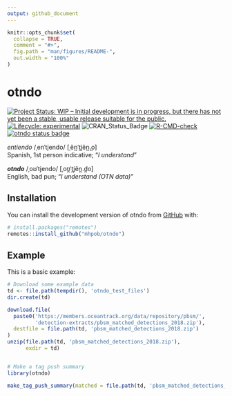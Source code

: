 ```yaml
---
output: github_document
---
```


<!-- README.md is generated from README.Rmd. Please edit that file -->

```r
knitr::opts_chunk$set(
  collapse = TRUE,
  comment = "#>",
  fig.path = "man/figures/README-",
  out.width = "100%"
)
```

# otndo

<!-- badges: start -->
[![Project Status: WIP – Initial development is in progress, but there has not yet been a stable, usable release suitable for the public.](https://www.repostatus.org/badges/latest/wip.svg)](https://www.repostatus.org/#wip)
[![Lifecycle: experimental](https://img.shields.io/badge/lifecycle-experimental-orange.svg)](https://www.tidyverse.org/lifecycle/#experimental)
![CRAN\_Status\_Badge](http://www.r-pkg.org/badges/version/otndo)
[![R-CMD-check](https://github.com/mhpob/otndo/actions/workflows/R-CMD-check.yaml/badge.svg)](https://github.com/mhpob/otndo/actions/workflows/R-CMD-check.yaml)
[![otndo status badge](https://mhpob.r-universe.dev/badges/otndo)](https://mhpob.r-universe.dev/otndo)
<!-- badges: end -->

*entiendo* /ˌenˈtjendo/ [ˌẽn̪ˈt̪jẽn̪.̪o]\   
Spanish, 1st person indicative; "*I understand*"

***otndo*** /ˌoʊˈtjendo/ [ˌoʊ̪ˈt̪jẽn̪.d̪o]\
English, bad pun; "*I understand (OTN data)*"

## Installation

You can install the development version of otndo from [GitHub](https://github.com/) with:

``` r
# install.packages("remotes")
remotes::install_github("mhpob/otndo")
```

## Example

This is a basic example:

```r
# Download some example data
td <- file.path(tempdir(), 'otndo_test_files')
dir.create(td)

download.file(
  paste0('https://members.oceantrack.org/data/repository/pbsm/',
         'detection-extracts/pbsm_matched_detections_2018.zip'),
  destfile = file.path(td, 'pbsm_matched_detections_2018.zip')
)
unzip(file.path(td, 'pbsm_matched_detections_2018.zip'),
      exdir = td)


# Make a tag push summary
library(otndo)

make_tag_push_summary(matched = file.path(td, 'pbsm_matched_detections_2018.csv'))
```
